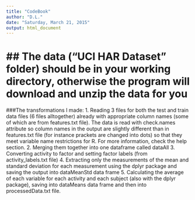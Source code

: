 ```yaml
---
title: "CodeBook"
author: "D.L."
date: "Saturday, March 21, 2015"
output: html_document
---
```


## The data ("UCI HAR Dataset" folder) should be in your working directory, otherwise the program will download and unzip the data for you 
========================
###The transformations I made:
1. Reading 3 files for both the test and train data files (6 files alltogether) already with appropriate column names (some of which are from features.txt file). The data is read with check.names attribute so column names in the output are slightly different than in features.txt file (for instance prackets are changed into dots) so that they meet variable name restrictions for R. For more information, check the help section.
2. Merging them together into one dataframe called dataAll
3. Converting activity to factor and setting factor labels (from activity_labels.txt file)
4. Extracting only the measurements of the mean and standard deviation for each measurement using the dplyr package and saving the output into dataMeanStd data frame
5. Calculating the average of each variable for each activity and each subject (also with the dplyr package), saving into dataMeans data frame and then into processedData.txt file. 
